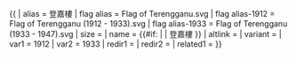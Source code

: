 {{ {{{1<noinclude>|country showdata</noinclude>}}}
| alias = 登嘉樓
| flag alias = Flag of Terengganu.svg
| flag alias-1912 = Flag of Terengganu (1912 - 1933).svg
| flag alias-1933 = Flag of Terengganu (1933 - 1947).svg
| size = {{{size|}}}
| name = {{#if: {{{name|}}} | {{{name|}}} | 登嘉樓 }}
| altlink = 
| variant = {{{variant|}}}
<noinclude>
| var1 = 1912
| var2 = 1933
| redir1 = 
| redir2 = 
| related1 =
</noinclude>
}}<noinclude>
</noinclude>